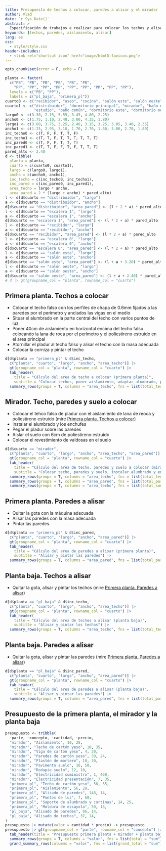 ```yaml
---
title: Presupuesto de techos a colocar, paredes a alisar y el mirador
author: Vlad
date: `r Sys.Date()`
abstract: >
  Especificación de trabajos a realizar para colocar los techos y alisar las paredes
keywords: [techos, paredes, aislamiento, alisar]
lang: es
css:
  - style/style.css
header-includes:
  - <link rel="shortcut icon" href="image/html5-favicon.png">
---
```


```r
opts_chunk$set(error = F, echo = F)
```

```r
planta <- factor(
  c("PB", "PB", "PB", "PB", "PB", "PB",
    "PP", "PP", "PP", "PP", "PP", "PP", "PP", "PP", "PP"),
  levels = c("PB", "PP"),
  labels = c("pl_baja", "primera_pl"))
cuarto0 <- c("recibidor", "aseo", "cocina", "salón este", "salón oeste", "escalera 0")
cuarto1 <- c("distribuidor", "dormitorio principal", "mirador", "baño en suite",
             "estudio", "baño común", "dormitorio este", "dormitorio oeste", "escalera 1")
largo0 <- c(3.30, 2.15, 5.55, 3.45, 4.80, 2.25)
ancho0 <- c(1.75, 1.10, 2.40, 3.00, 4.35, 1.80)
largo1 <- c(3.60, 3.75, 3.25, 2.40, 3.15, 3.25, 3.05, 3.40, 2.35)
ancho1 <- c(1.25, 2.95, 3.10, 1.70, 2.70, 1.60, 3.00, 2.70, 1.80)
inc_techo0 <- c(T, F, F, T, T, F)
inc_techo1 <- c(T, T, F, T, T, T, T, T, T)
inc_pared0 <- c(T, F, F, T, T, T)
inc_pared1 <- c(T, T, F, F, T, F, T, T, T)
pared_alto <- 2.40
d <- tibble(
  planta = planta,
  cuarto = c(cuarto0, cuarto1),
  largo = c(largo0, largo1),
  ancho = c(ancho0, ancho1),
  inc_techo = c(inc_techo0, inc_techo1),
  inc_pared = c(inc_pared0, inc_pared1),
  area_techo = largo * ancho,
  area_pared = 2 * (largo + ancho) * pared_alto)
l <- d[d$cuarto == "distribuidor", "largo"]
a <- d[d$cuarto == "distribuidor", "ancho"]
d[d$cuarto == "distribuidor", "area_pared"] <- (l + 2 * a) * pared_alto
l <- d[d$cuarto == "escalera 1", "largo"]
a <- d[d$cuarto == "escalera 1", "ancho"]
d[d$cuarto == "escalera 1", "area_pared"] <- (l * 2 + a) * pared_alto
l <- d[d$cuarto == "recibidor", "largo"]
a <- d[d$cuarto == "recibidor", "ancho"]
d[d$cuarto == "recibidor", "area_pared"] <- (l * 2 + a) * pared_alto
l <- d[d$cuarto == "escalera 0", "largo"]
a <- d[d$cuarto == "escalera 0", "ancho"]
d[d$cuarto == "escalera 0", "area_pared"] <- (l * 2 + a) * pared_alto
l <- d[d$cuarto == "salón este", "largo"]
a <- d[d$cuarto == "salón este", "ancho"]
d[d$cuarto == "salón este", "area_pared"] <- (l + a + 3.20) * pared_alto
l <- d[d$cuarto == "salón oeste", "largo"]
a <- d[d$cuarto == "salón oeste", "ancho"]
d[d$cuarto == "salón oeste", "area_pared"] <- (l + a + 2.40) * pared_alto
# d |> gt(groupname_col = "planta", rowname_col = "cuarto")
```

## Primera planta. Techos a colocar

- Colocar el techo falso con los perfiles de chapa de 0.6mm fijados a las paredes por el
  perímetro y anclados las vigas en el medio
- Situar el alumbrado en la parte central del techo con varios puntos de luz
- Poner 40cm de aislamiento en horizontal encima del techo falso colocando la lana de
  roca por el perímetro y el poliestireno estruido en el area principal
- Atornillar el pladur al techo falso y alisar el techo con la masa adecuada
- Colocar la corniza y pintar el techo

```r
d[d$planta == "primera_pl" & d$inc_techo,
  c("planta", "cuarto", "largo", "ancho", "area_techo")] |>
  gt(groupname_col = "planta", rowname_col = "cuarto") |>
  tab_header(
    title = "Cálculo del area de techo a colocar (primera planta)",
    subtitle = "Colocar techos, poner aislamiento, adaptar alumbrado, pintar techos") |>
  summary_rows(groups = T, columns = "area_techo", fns = list(total_techo = "sum"))
```

## Mirador. Techo, paredes y suelo a colocar

- Colocar el tehco falso de pladur con el aislamiento de lana de reoca y poliestireno
  estruido (mire [Primera planta. Techos a colocar])
- Instalar el alumbrado y los enchufes
- Pegar el pladur sobre las paredes
- Aislar el suelo con 6cm de poliestireno estruido
- Colocar el revestimiento de valdosas en el suelo

```r
d[d$cuarto == "mirador",
  c("planta", "cuarto", "largo", "ancho", "area_techo", "area_pared")] |>
  gt(groupname_col = "planta", rowname_col = "cuarto") |>
  tab_header(
    title = "Cálculo del area de techo, paredes y suelo a colocar (mirador)",
    subtitle = "Colocar techo, paredes y suelo, instalar alumbrado y enchufes") |>
  summary_rows(groups = T, columns = "area_techo", fns = list(total_techo = "sum")) |>
  summary_rows(groups = T, columns = "area_pared", fns = list(total_pared = "sum")) |>
  summary_rows(groups = T, columns = "area_techo", fns = list(total_suelo = "sum"))
```

## Primera planta. Paredes a alisar

- Quitar la gota con la máquina adecuada
- Alisar las paredes con la masa adecuada
- Pintar las paredes

```r
d[d$planta == "primera_pl" & d$inc_pared,
  c("planta", "cuarto", "largo", "ancho", "area_pared")] |>
  gt(groupname_col = "planta", rowname_col = "cuarto") |>
  tab_header(
    title = "Cálculo del area de paredes a alisar (primera planta)",
    subtitle = "Alisar y pintar las paredes") |>
  summary_rows(groups = T, columns = "area_pared", fns = list(total_pared = "sum"))
```

## Planta baja. Techos a alisar

- Quitar la gota, alisar y pintar los techos (mire [Primera planta. Paredes a alisar])

```r
d[d$planta == "pl_baja" & d$inc_techo,
  c("planta", "cuarto", "largo", "ancho", "area_techo")] |>
  gt(groupname_col = "planta", rowname_col = "cuarto") |>
  tab_header(
    title = "Cálculo del area de techos a alisar (planta baja)",
    subtitle = "Alisar y pintar los techos") |>
  summary_rows(groups = T, columns = "area_techo", fns = list(total_techo = "sum"))
```

## Planta baja. Paredes a alisar

- Quitar la gota, alisar y pintar las paredes (mire [Primera planta. Paredes a alisar])

```r
d[d$planta == "pl_baja" & d$inc_pared,
  c("planta", "cuarto", "largo", "ancho", "area_pared")] |>
  gt(groupname_col = "planta", rowname_col = "cuarto") |>
  tab_header(
    title = "Cálculo del area de paredes a alisar (planta baja)",
    subtitle = "Alisar y pintar las paredes") |>
  summary_rows(groups = T, columns = "area_pared", fns = list(total_pared = "sum"))
```

## Presupuesto de la primera planta, el mirador y la planta baja

```r
presupuesto <- tribble(
  ~parte, ~concepto, ~cantidad, ~precio,
  "mirador", "Aislamiento", 10, 28,
  "mirador", "Techo de cartón yeso", 10, 35,
  "mirador", "Viga de cartón yeso", 4, 30,
  "mirador", "Paredes de cartón yeso", 30, 24,
  "mirador", "Plastón de mortero", 10, 30,
  "mirador", "Pavimento suelo", 10, 50,
  "mirador", "Rodapie suelo", 12, 10,
  "mirador", "Electricidad suministro", 1, 400,
  "mirador", "Electricidad presentación", 7, 35,
  "primera_pl", "Techo de cartón yeso", 56, 35,
  "primera_pl", "Aislamiento", 56, 28,
  "primera_pl", "Alisado de paredes", 148, 14,
  "primera_pl", "Puntos de luz", 7, 60,
  "primera_pl", "Soporte de alumbrado y cortinas", 14, 25,
  "primera_pl", "Moldura de escayola", 50, 18,
  "pl_baja", "Alisado de paredes", 86, 14,
  "pl_baja", "Alisado de techos", 37, 14,
)
presupuesto |> mutate(valor = cantidad * precio) -> presupuesto
presupuesto |> gt(groupname_col = "parte", rowname_col = "concepto") |>
  tab_header(title = "Presupuesto primera planta + mirador + planta baja") |>
  summary_rows(groups = T, columns = "valor", fns = list(total = "sum")) |>
  grand_summary_rows(columns = "valor", fns = list(grand_total = "sum"))
```
